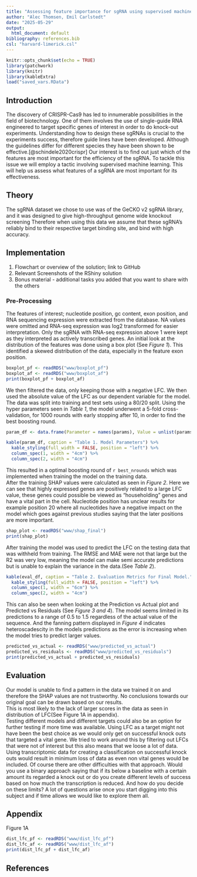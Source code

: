 ```yaml
---
title: "Assessing feature importance for sgRNA using supervised machine learning"
author: "Alec Thomsen, Emil Carlstedt"
date: "2025-05-29"
output:
  html_document: default
bibliography: references.bib
csl: "harvard-limerick.csl"
---
```


```r
knitr::opts_chunk$set(echo = TRUE)
library(patchwork)
library(knitr)
library(kableExtra)
load("saved_vars.RData")
```
## Introduction
The discovery of CRISPR-Cas9 has led to innumerable possibilities in the field of biotechnology. One of them involves the use of single-guide RNA engineered to target specific genes of interest in order to do knock-out experiments. Understanding how to design these sgRNAs is crucial to the experiments success, therefore guide lines have been developed. Although the guidelines differ for different species they have been shown to be effective.[@schindele2020crispr] Our interest is to find out just which of the features are most important for the efficiency of the sgRNA.
To tackle this issue we will employ a tactic involving supervised machine learning. This will help us assess what features of a sgRNA are most important for its effectiveness.

## Theory
The sgRNA dataset we chose to use was of the GeCKO v2 sgRNA library, and it was designed to give high-throughput genome wide knockout screening
Therefore when using this data we assume that these sgRNA's reliably bind to their respective target binding site, and bind with high accuracy.

## Implementation
1. Flowchart or overview of the solution; link to GitHub  
2. Relevant Screenshots of the RShiny solution  
3. Bonus material - additional tasks you added that you want to share with the others  

### Pre-Processing
The features of interest; nucleotide position, gc content, exon position, and RNA sequencing expression were extracted from the database. NA values were omitted and RNA-seq expression was log2 transformed for easier interpretation. Only the sgRNA with RNA-seq expression above 1 were kept as they interpreted as actively transcribed genes.
An initial look at the distribution of the features was done using a box plot (See *Figure 1*). This identified a skewed distribution of the data, especially in the feature exon position.

```r
boxplot_pf <- readRDS("www/boxplot_pf")
boxplot_af <- readRDS("www/boxplot_af")
print(boxplot_pf + boxplot_af)
```

We then filtered the data, only keeping those with a negative LFC. We then used the absolute value of the LFC as our dependent variable for the model.  
The data was split into training and test sets using a 80/20 split. Using the hyper parameters seen in *Table 1*, the model underwent a 5-fold cross-validation, for 1000 rounds with early stopping after 10, in order to find the best boosting round.  

```r
param_df <- data.frame(Parameter = names(params), Value = unlist(params), row.names = NULL)

kable(param_df, caption = "Table 1. Model Parameters") %>%
  kable_styling(full_width = FALSE, position = "left") %>%
  column_spec(1, width = "4cm") %>%
  column_spec(2, width = "4cm")    

```
  
This resulted in a optimal boosting round of `r best_nrounds` which was implemented when training the model on the training data.  
After the training SHAP values were calculated as seen in *Figure 2*. Here we can see that highly expressed genes are positively related to a large LFC value, these genes could possible be viewed as "householding" genes and have a vital part in the cell. Nucleotide position has unclear results for example position 20 where all nucleotides have a negative impact on the model which goes against previous studies saying that the later positions are more important.

```r
shap_plot <- readRDS("www/shap_final")
print(shap_plot)
```

After training the model was used to predict the LFC on the testing data that was withheld from training. The RMSE and MAE were not that large but the R2 was very low, meaning the model can make semi accurate predictions but is unable to explain the variance in the data.(See *Table 2*).

```r
kable(eval_df, caption = "Table 2. Evaluation Metrics for Final Model.") %>%
  kable_styling(full_width = FALSE, position = "left") %>%
  column_spec(1, width = "6cm") %>%
  column_spec(2, width = "4cm")
```

This can also be seen when looking at the Prediction vs Actual plot and Predicted vs Residuals (See *Figure 3 and 4*). The model seems limited in its predictions to a range of 0.5 to 1.5 regardless of the actual value of the sequence. And the fanning pattern displayed in *Figure 4* indicates heteroscadescity in the models predictions as the error is increasing when the model tries to predict larger values.

```r
predicted_vs_actual <- readRDS("www/predicted_vs_actual")
predicted_vs_residuals <- readRDS("www/predicted_vs_residuals")
print(predicted_vs_actual + predicted_vs_residuals)
```

## Evaluation

Our model is unable to find a pattern in the data we trained it on and therefore the SHAP values are not trustworthy. No conclusions towards our original goal can be drawn based on our results.  
This is most likely to the lack of larger scores in the data as seen in distribution of LFC(See Figure 1A in appendix).  
Testing different models and different targets could also be an option for further testing if more time was available.
Using LFC as a target might not have been the best choice as we would only get on successful knock outs that targeted a vital gene. We tried to work around this by filtering out LFCs that were not of interest but this also means that we loose a lot of data. Using transcriptomic data for creating a classification on successful knock outs would result in minimum loss of data as even non vital genes would be included. Of course there are other difficulties with that approach. Would you use a binary approach saying that if its below a baseline with a certain amount its regarded a knock out or do you create different levels of success based on how much the transcription is reduced. And how do you decide on these limits? A lot of questions arise once you start digging into this subject and if time allows we would like to explore them all.

## Appendix
Figure 1A
```r
dist_lfc_pf <- readRDS("www/dist_lfc_pf")
dist_lfc_af <- readRDS("www/dist_lfc_af")
print(dist_lfc_pf + dist_lfc_af)
```

## References